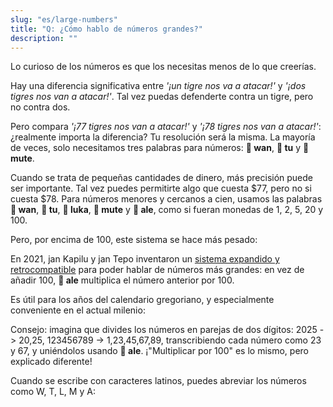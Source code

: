 ```yaml
---
slug: "es/large-numbers"
title: "Q: ¿Cómo hablo de números grandes?"
description: ""
---
```



Lo curioso de los números es que los necesitas menos de lo que creerías.

Hay una diferencia significativa entre *'¡un tigre nos va a atacar!'* y *'¡dos tigres nos van a atacar!'*. Tal vez puedas defenderte contra un tigre, pero no contra dos.

Pero compara *'¡77 tigres nos van a atacar!'* y *'¡78 tigres nos van a atacar!'*: ¿realmente importa la diferencia? Tu resolución será la misma. La mayoría de veces, solo necesitamos tres palabras para números: **󱥳 wan**, **󱥮 tu** y **󱤼 mute**.

Cuando se trata de pequeñas cantidades de dinero, más precisión puede ser importante. Tal vez puedes permitirte algo que cuesta $77, pero no si cuesta $78. Para números menores y cercanos a cien, usamos las palabras **󱥳 wan**, **󱥮 tu**, **󱤭 luka**, **󱤼 mute** y **󱤄 ale**, como si fueran monedas de 1, 2, 5, 20 y 100.

<List>
    <Sentence sl="mute mute mute luka luka luka tu wan" m="78 (= 20 + 20 + 20 + 5 + 5 + 5 + 2 + 1)" />
</List>

Pero, por encima de 100, este sistema se hace más pesado:

<List>
    <Sentence sl="ale ale ale ale ale ale ale ale ale ale ale ale ale ale ale" m="1500 (= 100 + 100 + 100 + ...)" />
</List>

En 2021, jan Kapilu y jan Tepo inventaron un [sistema expandido y retrocompatible](https://sona.pona.la/wiki/nasin_nanpa_pona) para poder hablar de números más grandes: en vez de añadir 100, **󱤄 ale** multiplica el número anterior por 100.

<List>
    <Sentence sl="luka luka luka ale" m="1500 (= (5 + 5 + 5) * 100)" />
</List>

Es útil para los años del calendario gregoriano, y especialmente conveniente en el actual milenio:

<List>
    <Sentence sl="mute ale mute luka" m="2025 (= 20 * 100 + 20 + 5)" />
</List>

Consejo: imagina que divides los números en parejas de dos dígitos: 2025 -> 20,25, 123456789 -> 1,23,45,67,89, transcribiendo cada número como 23 y 67, y uniéndolos usando **󱤄 ale**. ¡"Multiplicar por 100" es lo mismo, pero explicado diferente!

Cuando se escribe con caracteres latinos, puedes abreviar los números como W, T, L, M y A:

<List>
    <Sentence sp="󱥫󱥜󱤽󱤭󱤭󱤭󱥮󱥮󱤄󱤼󱤭󱤭󱤭󱥮󱥮󱤡<br />󱥫󱤺󱤽󱤭󱥮󱥮󱤡<br />󱥫󱥤󱤽󱥳󱤡<br />󱤰󱦐󱥨󱥇󱥣󱤍󱦑<br />󱤧󱤖󱥱󱤉󱤰󱦐󱥎󱥄󱥖󱥱󱤟󱤈󱦑<br />" sl="tenpo sike #LLLTTAMLLLTT la, tenpo mun #LTT la, tenpo suno #W la, ma Tosi li kama utala e ma Posuka." m="El 1 de septiembre de 1939, Alemania invadió Polonia." />
</List>
